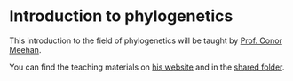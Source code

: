 # Introduction to phylogenetics

This introduction to the field of phylogenetics will be taught by [Prof. Conor Meehan](https://www.ntu.ac.uk/staff-profiles/science-technology/conor-meehan).

You can find the teaching materials on [his website](https://conmeehan.github.io/PathogenDataCourse/IntroToPhylogenetics) and in the [shared folder]().

<!-- TODO: add link to shared folder with powerpoints -->
